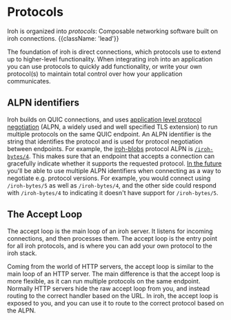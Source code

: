 
# Protocols

Iroh is organized into _protocols_: Composable networking software built on iroh connections. {{className: 'lead'}}


The foundation of iroh is direct connections, which protocols use to extend up to higher-level functionality. When integrating iroh into an application you can use protocols to quickly add functionality, or write your own protocol(s) to maintain total control over how your application communicates.

## ALPN identifiers

Iroh builds on QUIC connections, and uses [application level protocol negotiation](https://datatracker.ietf.org/doc/html/rfc7301) (ALPN, a widely used and well specified TLS extension) to run multiple protocols on the same QUIC endpoint. An ALPN identifier is the string that identifies the protocol and is used for protocol negotiation between endpoints. For example, the [iroh-blobs](/proto/iroh-blobs) protocol ALPN is [`/iroh-bytes/4`](https://github.com/n0-computer/iroh-blobs/blob/124820698cd85691e0d72aeed6e1ac028886b34a/src/protocol.rs#L353).
This makes sure that an endpoint that accepts a connection can gracefully indicate whether it supports the requested protocol.
[In the future](https://github.com/n0-computer/iroh/issues/2949) you'll be able to use multiple ALPN identifiers when connecting as a way to negotiate e.g. protocol versions. For example, you would connect using `/iroh-bytes/5` as well as `/iroh-bytes/4`, and the other side could respond with `/iroh-bytes/4` to indicating it doesn't have support for `/iroh-bytes/5`.


## The Accept Loop

The accept loop is the main loop of an iroh server. It listens for incoming connections, and then processes them. The accept loop is the entry point for all iroh protocols, and is where you can add your own protocol to the iroh stack.

Coming from the world of HTTP servers, the accept loop is similar to the main loop of an HTTP server. The main difference is that the accept loop is more flexible, as it can run multiple protocols on the same endpoint. Normally HTTP servers hide the raw accept loop from you, and instead routing to the correct handler based on the URL. In iroh, the accept loop is exposed to you, and you can use it to route to the correct protocol based on the ALPN.
